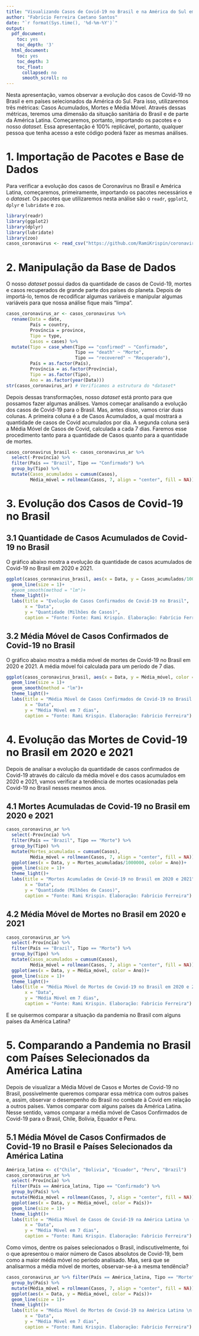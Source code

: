 ```yaml
---
title: "Visualizando Casos de Covid-19 no Brasil e na América do Sul em 2020 e 2021"
author: "Fabrício Ferreira Caetano Santos"
date: "`r format(Sys.time(), '%d-%m-%Y')`"
output:
  pdf_document:
    toc: yes
    toc_depth: '3'
  html_document:
    toc: yes
    toc_depth: 3
    toc_float:
      collapsed: no
      smooth_scroll: no
---
```


Nesta apresentação, vamos observar a evolução dos casos de Covid-19 no Brasil e em países selecionados da América do Sul. Para isso, utilizaremos três métricas: Casos Acumulados, Mortes e Média Móvel. Através dessas métricas, teremos uma dimensão da situação sanitária do Brasil e de parte da América Latina. Começaremos, portanto, importando os pacotes e o nosso *dataset*. Essa apresentação é 100% replicável, portanto, qualquer pessoa que tenha acesso a este código poderá fazer as mesmas análises.

# 1. Importação de Pacotes e Base de Dados
Para verificar a evolução dos casos de Coronavírus no Brasil e América Latina, começaremos, primeiramente, importando os pacotes necessários e o *dataset*. Os pacotes que utilizaremos nesta análise são o `readr`, `ggplot2`, `dplyr` e `lubridate` e `zoo`.

```r
library(readr)
library(ggplot2)
library(dplyr)
library(lubridate)
library(zoo)
casos_coronavirus <- read_csv("https://github.com/RamiKrispin/coronavirus/raw/master/csv/coronavirus.csv")
```

# 2. Manipulação da Base de Dados
O nosso *dataset* possui dados da quantidade de casos de Covid-19, mortes e casos recuperados de grande parte dos países do planeta. Depois de importá-lo, temos de recodificar algumas variáveis e manipular algumas variáveis para que nossa análise fique mais "limpa".

```r
casos_coronavirus_ar <- casos_coronavirus %>% 
  rename(Data = date,
         País = country,
         Província = province,
         Tipo = type,
         Casos = cases) %>% 
  mutate(Tipo = case_when(Tipo == "confirmed" ~ "Confirmado",
                          Tipo == "death" ~ "Morte",
                          Tipo == "recovered" ~ "Recuperado"),
         País = as.factor(País),
         Província = as.factor(Província),
         Tipo = as.factor(Tipo),
         Ano = as.factor(year(Data)))
str(casos_coronavirus_ar) # Verificamos a estrutura do *dataset*
```
Depois dessas transformações, nosso *dataset* está pronto para que possamos fazer algumas análises. Vamos começar analisando a evolução dos casos de Covid-19 para o Brasil. Mas, antes disso, vamos criar duas colunas. A primeira coluna é a de Casos Acumulados, a qual mostrará a quantidade de casos de Covid acumulados por dia. A segunda coluna será a Média Móvel de Casos de Covid, calculada a cada 7 dias. Faremos esse procedimento tanto para a quantidade de Casos quanto para a quantidade de mortes.

```r
casos_coronavirus_brasil <- casos_coronavirus_ar %>% 
  select(-Província) %>% 
  filter(País == "Brazil", Tipo == "Confirmado") %>%
  group_by(Tipo) %>% 
  mutate(Casos_acumulados = cumsum(Casos),
         Média_móvel = rollmean(Casos, 7, align = "center", fill = NA))

```

# 3. Evolução dos Casos de Covid-19 no Brasil

## 3.1 Quantidade de Casos Acumulados de Covid-19 no Brasil
O gráfico abaixo mostra a evolução da quantidade de casos acumulados de Covid-19 no Brasil em 2020 e 2021.
```r
ggplot(casos_coronavirus_brasil, aes(x = Data, y = Casos_acumulados/1000000, color = Ano))+
  geom_line(size = 1)+
  #geom_smooth(method = "lm")+
  theme_light()+
  labs(title = "Evolução de Casos Confirmados de Covid-19 no Brasil",
       x = "Data",
       y = "Quantidade (Milhões de Casos)",
       caption = "Fonte: Fonte: Rami Krispin. Elaboração: Fabrício Ferreira")

```

## 3.2 Média Móvel de Casos Confirmados de Covid-19 no Brasil
O gráfico abaixo mostra a média móvel de mortes de Covid-19 no Brasil em 2020 e 2021. A média móvel foi calculada para um período de 7 dias.

```r
ggplot(casos_coronavirus_brasil, aes(x = Data, y = Média_móvel, color = Ano))+
  geom_line(size = 1)+
  geom_smooth(method = "lm")+
  theme_light()+
  labs(title = "Média Móvel de Casos Confirmados de Covid-19 no Brasil em \n 2020 e 2021",
       x = "Data",
       y = "Média Móvel em 7 dias",
       caption = "Fonte: Rami Krispin. Elaboração: Fabrício Ferreira")

```
# 4. Evolução das Mortes de Covid-19 no Brasil em 2020 e 2021
Depois de analisar a evolução da quantidade de casos confirmados de Covid-19 através do cálculo da média móvel e dos casos acumulados em 2020 e 2021, vamos verificar a tendência de mortes ocasionadas pela Covid-19 no Brasil nesses mesmos anos.

## 4.1 Mortes Acumuladas de Covid-19 no Brasil em 2020 e 2021
```r
casos_coronavirus_ar %>% 
  select(-Província) %>% 
  filter(País == "Brazil", Tipo == "Morte") %>% 
  group_by(Tipo) %>% 
  mutate(Mortes_acumuladas = cumsum(Casos),
         Média_móvel = rollmean(Casos, 7, align = "center", fill = NA)) %>% 
  ggplot(aes(x = Data, y = Mortes_acumuladas/1000000, color = Ano))+
  geom_line(size = 1)+
  theme_light()+
  labs(title = "Mortes Acumuladas de Covid-19 no Brasil em 2020 e 2021",
       x = "Data",
       y = "Quantidade (Milhões de Casos)",
       caption = "Fonte: Rami Krispin. Elaboração: Fabrício Ferreira")
```

## 4.2 Média Móvel de Mortes no Brasil em 2020 e 2021
```r
casos_coronavirus_ar %>% 
  select(-Província) %>% 
  filter(País == "Brazil", Tipo == "Morte") %>%
  group_by(Tipo) %>% 
  mutate(Casos_acumulados = cumsum(Casos),
         Média_móvel = rollmean(Casos, 7, align = "center", fill = NA)) %>% 
  ggplot(aes(x = Data, y = Média_móvel, color = Ano))+
  geom_line(size = 1)+
  theme_light()+
  labs(title = "Média Móvel de Mortes de Covid-19 no Brasil em 2020 e 2021",
       x = "Data",
       y = "Média Móvel em 7 dias",
       caption = "Fonte: Rami Krispin. Elaboração: Fabrício Ferreira")

```
E se quisermos comparar a situação da pandemia no Brasil com alguns países da América Latina?

# 5. Comparando a Pandemia no Brasil com Países Selecionados da América Latina
Depois de visualizar a Média Móvel de Casos e Mortes de Covid-19 no Brasil, possivelmente queremos comparar essa métrica com outros países e, assim, observar o desempenho do Brasil no combate à Covid em relação a outros países. Vamos comparar com alguns países da América Latina. Nesse sentido, vamos comparar a média móvel de Casos Confirmados de Covid-19 para o Brasil, Chile, Bolívia, Equador e Peru.

## 5.1 Média Móvel de Casos Confirmados de Covid-19 no Brasil e Países Selecionados da América Latina

```r
América_latina <- c("Chile", "Bolivia", "Ecuador", "Peru", "Brazil")
casos_coronavirus_ar %>% 
  select(-Província) %>% 
  filter(País == América_latina, Tipo == "Confirmado") %>% 
  group_by(País) %>% 
  mutate(Média_móvel = rollmean(Casos, 7, align = "center", fill = NA)) %>%
  ggplot(aes(x = Data, y = Média_móvel, color = País))+
  geom_line(size = 1)+
  theme_light()+
  labs(title = "Média Móvel de Casos de Covid-19 na América Latina \n (Países selecionados)",
       x = "Data",
       y = "Média Móvel em 7 dias",
       caption = "Fonte: Rami Krispin. Elaboração: Fabrício Ferreira")

```
Como vimos, dentre os países selecionados o Brasil, indiscutivelmente, foi o que apresentou o maior número de Casos absolutos de Covid-19, bem como a maior média móvel no período analisado. Mas, será que se analisarmos a média móvel de mortes, observar-se-á a mesma tendência?
```r
casos_coronavirus_ar %>% filter(País == América_latina, Tipo == "Morte") %>% 
  group_by(País) %>% 
  mutate(Média_móvel = rollmean(Casos, 7, align = "center", fill = NA)) %>%
  ggplot(aes(x = Data, y = Média_móvel, color = País))+
  geom_line(size = 1)+
  theme_light()+
  labs(title = "Média Móvel de Mortes de Covid-19 na América Latina \n (Países selecionados)",
       x = "Data",
       y = "Média Móvel em 7 dias",
       caption = "Fonte: Rami Krispin. Elaboração: Fabrício Ferreira")
```